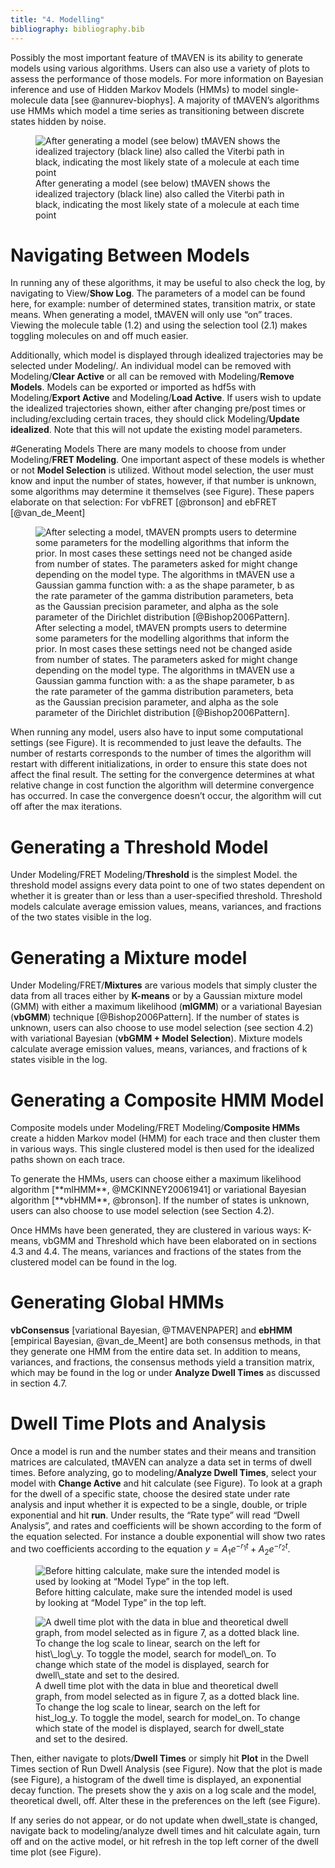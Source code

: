 ```yaml
---
title: "4. Modelling"
bibliography: bibliography.bib
---
```


Possibly the most important feature of tMAVEN is its ability to generate models using various algorithms. Users can also use a variety of plots to assess the performance of those models. For more information on Bayesian inference and use of Hidden Markov Models (HMMs) to model single-molecule data [see @annurev-biophys]. A majority of tMAVEN's algorithms use HMMs which model a time series as transitioning between discrete states hidden by noise. 

![After generating a model (see below) tMAVEN shows the idealized trajectory (black line) also called the Viterbi path in black, indicating the most likely state of a molecule at each time point](images/mlHMMex.png)


# Navigating Between Models
In running any of these algorithms, it may be useful to also check the log, by navigating to View/**Show Log**. The parameters of a model can be found here, for example: number of determined states, transition matrix, or state means. When generating a model, tMAVEN will only use "on" traces. Viewing the molecule table (1.2) and using the selection tool (2.1) makes toggling molecules on and off much easier. 

Additionally, which model is displayed through idealized trajectories may be selected under Modeling/\textbf{Change Active}. An individual model can be removed with Modeling/**Clear Active** or all can be removed with Modeling/**Remove Models**. Models can be exported or imported as hdf5s with Modeling/**Export Active** and Modeling/**Load Active**. If users wish to update the idealized trajectories shown, either after changing pre/post times or including/excluding certain traces, they should click Modeling/**Update idealized**. Note that this will not update the existing model parameters.  

#Generating Models
There are many models to choose from under Modeling/**FRET Modeling**. One important aspect of these models is whether or not **Model Selection** is utilized. Without model selection, the user must know and input the number of states, however, if that number is unknown, some algorithms may determine it themselves (see Figure). These papers elaborate on that selection:
For vbFRET [@bronson] and ebFRET [@van_de_Meent]


![After selecting a model, tMAVEN prompts users to determine some parameters for the modelling algorithms that inform the prior. In most cases these settings need not be changed aside from number of states. The parameters asked for might change depending on the model type. The algorithms in tMAVEN use a Gaussian gamma function with: a as the shape parameter, b as the rate parameter of the gamma distribution parameters, beta as the Gaussian precision parameter, and alpha as the sole parameter of the Dirichlet distribution [@Bishop2006Pattern].](images/ModelingSettingsEx.jpg)

When running any model, users also have to input some computational settings (see Figure). It is recommended to just leave the defaults. The number of restarts corresponds to the number of times the algorithm will restart with different initializations, in order to ensure this state does not affect the final result. The setting for the convergence determines at what relative change in cost function the algorithm will determine convergence has occurred. In case the convergence doesn't occur, the algorithm will cut off after the max iterations.



# Generating a Threshold Model
Under Modeling/FRET Modeling/**Threshold** is the simplest Model. the threshold model assigns every data point to one of two states dependent on whether it is greater than or less than a user-specified threshold. Threshold models calculate average emission values, means, variances, and fractions of the two states visible in the log.

# Generating a Mixture model
 
Under Modeling/FRET/**Mixtures** are various models that simply cluster the data from all traces either by **K-means** or by a Gaussian mixture model (GMM) with either a maximum likelihood (**mlGMM**) or a variational Bayesian (**vbGMM**) technique [@Bishop2006Pattern].  If the number of states is unknown, users can also choose to use model selection (see section 4.2) with variational Bayesian (**vbGMM + Model Selection**). Mixture models calculate average emission values, means, variances, and fractions of k states visible in the log.

# Generating a Composite HMM Model
Composite models under Modeling/FRET Modeling/**Composite HMMs** create a hidden Markov model (HMM) for each trace and then cluster them in various ways. This single  clustered model is then used for the idealized paths shown on each trace. 

To generate the HMMs, users can choose either a maximum likelihood algorithm [**mlHMM**, @MCKINNEY20061941] or variational Bayesian algorithm [**vbHMM**, @bronson]. If the number of states is unknown, users can also choose to use model selection (see Section 4.2). 

Once HMMs have been generated, they are clustered in various ways: K-means, vbGMM and Threshold which have been elaborated on in sections 4.3 and 4.4. The means, variances and fractions of the states from the clustered model can be found in the log.

# Generating Global HMMs
**vbConsensus** [variational Bayesian, @TMAVENPAPER] and **ebHMM** [empirical Bayesian, @van_de_Meent] are both consensus methods, in that they generate one HMM from the entire data set. In addition to means, variances, and fractions, the consensus methods yield a transition matrix, which may be found in the log or under **Analyze Dwell Times** as discussed in section 4.7.

# Dwell Time Plots and Analysis
Once a model is run and the number states and their means and transition matrices are calculated, tMAVEN can analyze a data set in terms of dwell times. Before analyzing, go to modeling/**Analyze Dwell Times**, select your model with **Change Active** and hit calculate (see Figure). 
To look at a graph for the dwell of a specific state, choose the desired state under rate analysis and input whether it is expected to be a single, double, or triple exponential and hit **run**. Under results, the "Rate type" will read "Dwell Analysis", and rates and coefficients will be shown according to the form of the equation selected. For instance a double exponential will show two rates and two coefficients according to the equation $y=A_1e^{-r_1t}+A_2e^{-r_2t}$. 


![Before hitting calculate, make sure the intended model is used by looking at "Model Type" in the top left.](images/Run\ Dwell\ AnalysisFigure.png)

![A dwell time plot with the data in blue and theoretical dwell graph, from model selected as in figure 7, as a dotted black line. To change the log scale to linear, search on the left for hist$\_$log$\_$y. To toggle the model, search for model$\_$on. To change which state of the model is displayed, search for dwell$\_$state and set to the desired.](images/DwellTime\ Plot.png)

 
Then, either navigate to plots/**Dwell Times** or simply hit **Plot** in the Dwell Times section of Run Dwell Analysis (see Figure). Now that the plot is made (see Figure), a histogram of the dwell time is displayed, an exponential decay function. The presets show the y axis on a log scale and the model, theoretical dwell, off. Alter these in the preferences on the left (see Figure). 

If any series do not appear, or do not update when dwell$\_$state is changed, navigate back to modeling/analyze dwell times and hit calculate again, turn off and on the active model, or hit refresh in the top left corner of the dwell time plot (see Figure).
